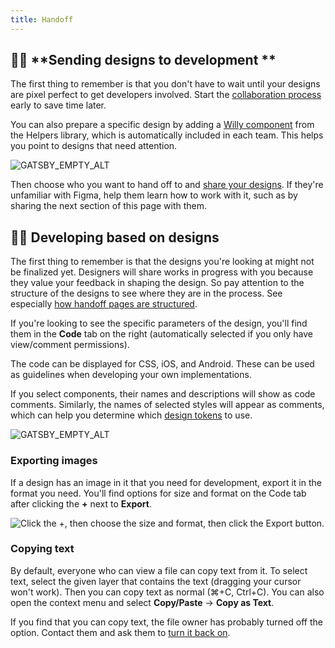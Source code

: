 ```yaml
---
title: Handoff
---
```


## **👩‍🎨** **Sending designs to development **

The first thing to remember is that you don't have to wait
until your designs are pixel perfect to get developers involved.
Start the [collaboration process](/kiwi-use/guides/working-with-figma/collaboration/)
early to save time later.

You can also prepare a specific design by adding a [Willy component](https://www.figma.com/file/Mutou0a3WLf4bZrApWVRU9Kz/Helpers?node-id=43215%3A13)
from the Helpers library, which is automatically included in each team.
This helps you point to designs that need attention.

![GATSBY_EMPTY_ALT](../../../../images/working-with-figma/WillyExample.png)

Then choose who you want to hand off to and [share your designs](/kiwi-use/guides/working-with-figma/collaboration/#sharing-your-designs).
If they're unfamiliar with Figma, help them learn how to work with it,
such as by sharing the next section of this page with them.

## **👨‍💻** **Developing based on designs**

The first thing to remember is that the designs you're looking at might not be finalized yet.
Designers will share works in progress with you because they value your feedback in shaping the design.
So pay attention to the structure of the designs to see where they are in the process.
See especially [how handoff pages are structured](/kiwi-use/guides/working-with-figma/structure/#handoff).

If you're looking to see the specific parameters of the design,
you'll find them in the **Code** tab on the right
(automatically selected if you only have view/comment permissions).

The code can be displayed for CSS, iOS, and Android.
These can be used as guidelines when developing your own implementations.

If you select components, their names and descriptions will show as code comments.
Similarly, the names of selected styles will appear as comments,
which can help you determine which [design tokens](/foundation/design-tokens/) to use.

![GATSBY_EMPTY_ALT](../../../../images/working-with-figma/FigmaCodeComments.png)

### Exporting images

If a design has an image in it that you need for development, export it in the format you need.
You'll find options for size and format on the
Code tab after clicking the **+** next to **Export**.

![Click the +, then choose the size and format, then click the Export button.](../../../../images/working-with-figma/Figma-export.png)

### Copying text

By default, everyone who can view a file can copy text from it.
To select text, select the given layer that contains the text
(dragging your cursor won't work).
Then you can copy text as normal (⌘+C, Ctrl+C).
You can also open the context menu and select **Copy/Paste** → **Copy as Text**.

If you find that you can copy text, the file owner has probably turned off the option.
Contact them and ask them to [turn it back on](https://help.figma.com/hc/en-us/articles/360040045574-Prevent-Viewers-from-copying-sharing-and-exporting-from-Files).

